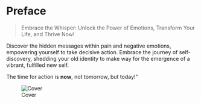 # Preface {.unnumbered}

> Embrace the Whisper: Unlock the Power of Emotions, Transform Your Life, and Thrive Now!

Discover the hidden messages within pain and negative emotions, empowering yourself to take decisive action. Embrace the journey of self-discovery, shedding your old identity to make way for the emergence of a vibrant, fulfilled new self.

The time for action is **now**, not tomorrow, but today!"

![Cover](cover.png)
